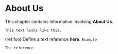 # About Us

This chapter contains information involving **About Us**.

```
This text looks like this.
```

(ref:foo) Define a text reference **here**. `Example`

```The reference
```
